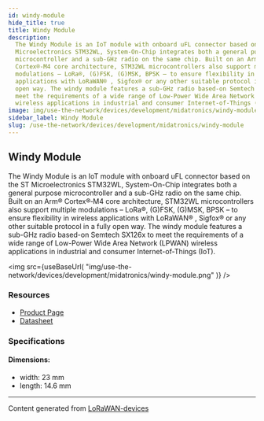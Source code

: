 ```yaml
---
id: windy-module
hide_title: true
title: Windy Module
description:
  The Windy Module is an IoT module with onboard uFL connector based on the ST
  Microelectronics STM32WL, System-On-Chip integrates both a general purpose
  microcontroller and a sub-GHz radio on the same chip. Built on an Arm®
  Cortex®‐M4 core architecture, STM32WL microcontrollers also support multiple
  modulations – LoRa®, (G)FSK, (G)MSK, BPSK – to ensure flexibility in wireless
  applications with LoRaWAN® , Sigfox® or any other suitable protocol in a fully
  open way. The windy module features a sub-GHz radio based-on Semtech SX126x to
  meet the requirements of a wide range of Low-Power Wide Area Network (LPWAN)
  wireless applications in industrial and consumer Internet-of-Things (IoT).
image: img/use-the-network/devices/development/midatronics/windy-module.png
sidebar_label: Windy Module
slug: /use-the-network/devices/development/midatronics/windy-module
---
```



## Windy Module

The Windy Module is an IoT module with onboard uFL connector based on the ST
Microelectronics STM32WL, System-On-Chip integrates both a general purpose
microcontroller and a sub-GHz radio on the same chip. Built on an Arm®
Cortex®‐M4 core architecture, STM32WL microcontrollers also support multiple
modulations – LoRa®, (G)FSK, (G)MSK, BPSK – to ensure flexibility in wireless
applications with LoRaWAN® , Sigfox® or any other suitable protocol in a fully
open way. The windy module features a sub-GHz radio based-on Semtech SX126x to
meet the requirements of a wide range of Low-Power Wide Area Network (LPWAN)
wireless applications in industrial and consumer Internet-of-Things (IoT).

<img
  src={useBaseUrl(
    "img/use-the-network/devices/development/midatronics/windy-module.png"
  )}
/>

### Resources

- [Product Page](https://midatronics.com/shop/module/windy/)
- [Datasheet](https://midatronics.com/wp-content/uploads/2020/10/Windy-STM32WL-Module_1.2.pdf)

### Specifications

#### Dimensions:

- width: 23 mm
- length: 14.6 mm

---

Content generated from
[LoRaWAN-devices](https://github.com/TheThingsNetwork/lorawan-devices)
